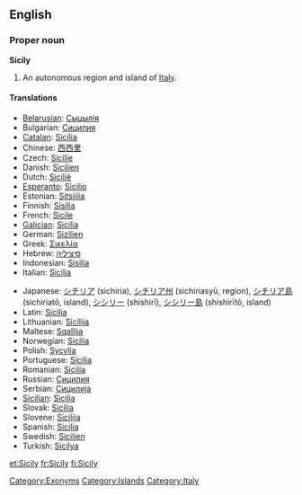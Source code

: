 ==English==
===Proper noun===
{{wikipedia}}
'''Sicily'''

# An autonomous region and island of [[Italy]].

====Translations====
{{top}}
*[[Belarusian]]: [[Сыцылія]]
*Bulgarian: [[Сицилия]]
*[[Catalan]]: [[Sicília]]
*Chinese: [[西西里]]
*Czech: [[Sicílie]] {{f}}
*Danish: [[Sicilien]]
*Dutch: [[Sicilië]] {{n}}
*[[Esperanto]]: [[Sicilio]]
*Estonian: [[Sitsiilia]]
*Finnish: [[Sisilia]]
*French: [[Sicile]] {{f}}
*[[Galician]]: [[Sicilia#Galician|Sicilia]]
*German: [[Sizilien]]
*Greek: [[Σικελία]]
*Hebrew: [[סיציליה]]
*Indonesian: [[Sisilia]]
*Italian: [[Sicilia#Italian|Sicilia]] {{f}}
{{mid}}
*Japanese: [[シチリア]] (sichiria), [[シチリア州]] (sichiriasyū, region), [[シチリア島]] (sichiriatō, island), [[シシリー]] (shishirī), [[シシリー島]] (shishirītō, island)
*Latin: [[Sicilia#Latin|Sicilia]] {{f}}
*Lithuanian: [[Sicilija]]
*Maltese: [[Sqallija]]
*Norwegian: [[Sicilia#Norwegian|Sicilia]]
*Polish: [[Sycylia]]
*Portuguese: [[Sicília]]
*Romanian: [[Sicilia]]
*Russian: [[Сицилия]]
*Serbian: [[Сицилија]]
*[[Sicilian]]: [[Sicilia#Sicilian|Sicilia]] {{f}}
*Slovak: [[Sicília]]
*Slovene: [[Sicilija]]
*Spanish: [[Sicilia#Spanish|Sicilia]]
*Swedish: [[Sicilien]]
*Turkish: [[Sicilya]]
{{bottom}}

[[Category:Exonyms]]
[[Category:Islands]]
[[Category:Italy]]

[[et:Sicily]]
[[fr:Sicily]]
[[fi:Sicily]]